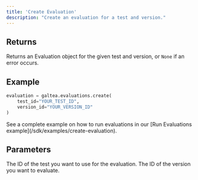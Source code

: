 ```yaml
---
title: 'Create Evaluation'
description: "Create an evaluation for a test and version."
---
```


## Returns
Returns an Evaluation object for the given test and version, or `None` if an error occurs.

## Example
```python
evaluation = galtea.evaluations.create(
    test_id="YOUR_TEST_ID",
    version_id="YOUR_VERSION_ID"
)
```
<Info>
  See a complete example on how to run evaluations in our [Run Evaluations example](/sdk/examples/create-evaluation).
</Info>

## Parameters
<ResponseField name="test_id" type="string" required>
  The ID of the test you want to use for the evaluation.
</ResponseField>
<ResponseField name="version_id" type="string" required>
  The ID of the version you want to evaluate.
</ResponseField>
